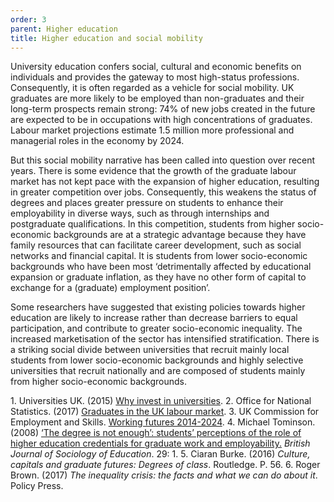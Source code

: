 ```yaml
---
order: 3
parent: Higher education
title: Higher education and social mobility
---
```



University education confers social, cultural and economic benefits on
individuals and provides the gateway to most high-status
professions.<FootnoteLink text="1"/> Consequently, it is often regarded as a
vehicle for social mobility. UK graduates are more likely to be employed than
non-graduates and their long-term prospects remain strong:<FootnoteLink
text="2"/> 74% of new jobs created in the future are expected to be in
occupations with high concentrations of graduates. Labour market projections
estimate 1.5 million more professional and managerial roles in the economy by
2024.<FootnoteLink text="3"/> 

<ResearchImage imageName="higher-education-and-social-mobility.jpg" />

But this social mobility narrative has been called into question over recent
years. There is some evidence that the growth of the graduate labour market has
not kept pace with the expansion of higher education, resulting in greater
competition over jobs. Consequently, this weakens the status of degrees and
places greater pressure on students to enhance their employability in diverse
ways, such as through internships and postgraduate qualifications.<FootnoteLink
text="4"/> In this competition, students from higher socio-economic backgrounds
are at a strategic advantage because they have family resources that can
facilitate career development, such as social networks and financial capital. It
is students from lower socio-economic backgrounds who have been most
‘detrimentally affected by educational expansion or graduate inflation, as they
have no other form of capital to exchange for a (graduate) employment
position’.<FootnoteLink text="5"/> 

Some researchers have suggested that existing policies towards higher education
are likely to increase rather than decrease barriers to equal participation, and
contribute to greater socio-economic inequality.<FootnoteLink text="6"/> The
increased marketisation of the sector has intensified stratification. There is a
striking social divide between universities that recruit mainly local students
from lower socio-economic backgrounds and highly selective universities that
recruit nationally and are composed of students mainly from higher
socio-economic backgrounds.

<Footnotes>
	1. Universities UK. (2015) <a href="https://www.universitiesuk.ac.uk/policy-and-analysis/reports/Documents/2015/why-invest-in-universities.pdf">Why invest in universities</a>.
	2. Office for National Statistics. (2017) <a href="https://www.ons.gov.uk/employmentandlabourmarket/peopleinwork/employmentandemployeetypes/articles/graduatesintheuklabourmarket/2017">Graduates in the UK labour market</a>.
	3. UK Commission for Employment and Skills. <a href="https://assets.publishing.service.gov.uk/government/uploads/system/uploads/attachment_data/file/543301/WF_Headline_Presentation_v3.pdf">Working futures 2014-2024</a>.
	4. Michael Tominson. (2008) <a href="https://www.tandfonline.com/doi/abs/10.1080/01425690701737457?src=recsys&journalCode=cbse20">‘The degree is not enough’: students’ perceptions of the role of higher education credentials for graduate work and employability.</a> <i>British Journal of Sociology of Education</i>. 29: 1.
	5. Ciaran Burke. (2016) <i>Culture, capitals and graduate futures: Degrees of class</i>. Routledge. P. 56.
	6. Roger Brown. (2017) <i>The inequality crisis: the facts and what we can do about it</i>. Policy Press.
</Footnotes>
